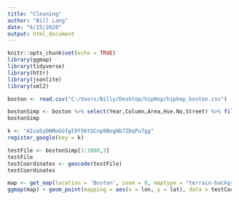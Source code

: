 ```yaml
---
title: "Cleaning"
author: "Bill Lang"
date: "6/15/2020"
output: html_document
---
```


```r
knitr::opts_chunk$set(echo = TRUE)
library(ggmap)
library(tidyverse)
library(httr)
library(jsonlite)
library(xml2)
```


```r
boston <- read.csv("C:/Users/Billy/Desktop/hipHop/hiphop_boston.csv")
```


```r
bostonSimp <- boston %>% select(Year,Column,Area,Hse.No,Street) %>% filter(Area != "")
bostonSimp 
```


```r
k <- "AIzaSyDNMoGGfgl9f5KtGCnp9BegNb7ZDqPu7gg"
register_google(key = k)
```


```r
testFile <- bostonSimp[1:1000,3]
testFile
testCoordinates <- geocode(testFile)
testCoordinates

map <- get_map(location = 'Boston', zoom = 8, maptype = "terrain-background", source = 'google', color = 'color')
ggmap(map) + geom_point(mapping = aes(x = lon, y = lat), data = testCoordinates)
```




